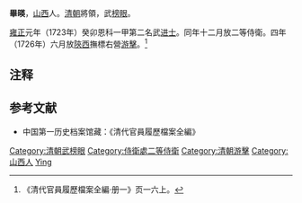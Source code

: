 '''畢暎'''，[[山西|山西]]人。[[清朝|清朝]]將領，武[[榜眼|榜眼]]。 

[[雍正|雍正]]元年（1723年）癸卯恩科一甲第二名武[[进士|进士]]。同年十二月放二等侍衛。四年（1726年）六月放[[陝西|陝西]]撫標右營[[游擊|游擊]]。<ref>《清代官員履歷檔案全編·册一》页一六上。</ref>

==注释==
{{reflist}}

==参考文献==
*中国第一历史档案馆藏：《清代官員履歷檔案全編》

{{雍正元年癸卯恩科武殿試金榜}}
{{DEFAULTSORT:Bi畢}}
[[Category:清朝武榜眼|Category:清朝武榜眼]]
[[Category:侍衛處二等侍衛|Category:侍衛處二等侍衛]]
[[Category:清朝游擊|Category:清朝游擊]]
[[Category:山西人|Category:山西人]]
[[Category:畢姓|Ying]]